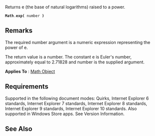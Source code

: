 Returns e (the base of natural logarithms) raised to a power.

 '''Math'''.'''exp(''' number ''')'''

==Remarks==
The required number argument is a numeric expression representing the power of e.

The return value is a number. The constant e is Euler's number, approximately equal to 2.71828 and number is the supplied argument.

'''Applies To''' : [[Math|Math Object]]


==Requirements==
Supported in the following document modes: Quirks, Internet Explorer 6 standards, Internet Explorer 7 standards, Internet Explorer 8 standards, Internet Explorer 9 standards, Internet Explorer 10 standards. Also supported in Windows Store apps. See Version Information.


==See Also==

              
